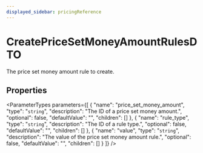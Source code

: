 ```yaml
---
displayed_sidebar: pricingReference
---
```



# CreatePriceSetMoneyAmountRulesDTO

The price set money amount rule to create.

## Properties

<ParameterTypes parameters={[
  {
    "name": "price_set_money_amount",
    "type": "`string`",
    "description": "The ID of a price set money amount.",
    "optional": false,
    "defaultValue": "",
    "children": []
  },
  {
    "name": "rule_type",
    "type": "`string`",
    "description": "The ID of a rule type.",
    "optional": false,
    "defaultValue": "",
    "children": []
  },
  {
    "name": "value",
    "type": "`string`",
    "description": "The value of the price set money amount rule.",
    "optional": false,
    "defaultValue": "",
    "children": []
  }
]} />
